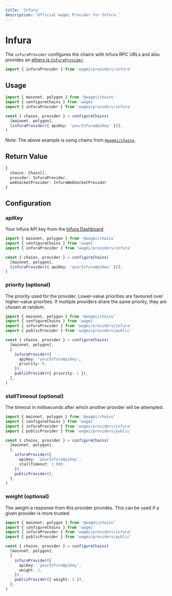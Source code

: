 ```yaml
---
title: 'Infura'
description: 'Official wagmi Provider for Infura.'
---
```



# Infura

The `infuraProvider` configures the chains with Infura RPC URLs and also provides an [ethers.js `InfuraProvider`](https://docs.ethers.io/v5/api/providers/api-providers/#InfuraProvider).

```ts
import { infuraProvider } from 'wagmi/providers/infura'
```

## Usage

```ts
import { mainnet, polygon } from '@wagmi/chains'
import { configureChains } from 'wagmi'
import { infuraProvider } from 'wagmi/providers/infura'

const { chains, provider } = configureChains(
  [mainnet, polygon],
  [infuraProvider({ apiKey: 'yourInfuraApiKey' })],
)
```

Note: The above example is using chains from [`@wagmi/chains`](/react/chains#wagmichains).

## Return Value

```ts
{
  chains: Chain[],
  provider: InfuraProvider,
  webSocketProvider: InfuraWebSocketProvider
}
```

## Configuration

### apiKey

Your Infura API key from the [Infura Dashboard](https://infura.io/login).

```ts {7}
import { mainnet, polygon } from '@wagmi/chains'
import { configureChains } from 'wagmi'
import { infuraProvider } from 'wagmi/providers/infura'

const { chains, provider } = configureChains(
  [mainnet, polygon],
  [infuraProvider({ apiKey: 'yourInfuraApiKey' })],
)
```

### priority (optional)

The priority used for the provider. Lower-value priorities are favoured over higher-value priorities. If multiple providers share the same priority, they are chosen at random.

```ts {11,13}
import { mainnet, polygon } from '@wagmi/chains'
import { configureChains } from 'wagmi'
import { infuraProvider } from 'wagmi/providers/infura'
import { publicProvider } from 'wagmi/providers/public'

const { chains, provider } = configureChains(
  [mainnet, polygon],
  [
    infuraProvider({
      apiKey: 'yourInfuraApiKey',
      priority: 0,
    }),
    publicProvider({ priority: 1 }),
  ],
)
```

### stallTimeout (optional)

The timeout in milliseconds after which another provider will be attempted.

```ts {11}
import { mainnet, polygon } from '@wagmi/chains'
import { configureChains } from 'wagmi'
import { infuraProvider } from 'wagmi/providers/infura'
import { publicProvider } from 'wagmi/providers/public'

const { chains, provider } = configureChains(
  [mainnet, polygon],
  [
    infuraProvider({
      apiKey: 'yourInfuraApiKey',
      stallTimeout: 1_000,
    }),
    publicProvider(),
  ],
)
```

### weight (optional)

The weight a response from this provider provides. This can be used if a given provider is more trusted.

```ts {11,13}
import { mainnet, polygon } from '@wagmi/chains'
import { configureChains } from 'wagmi'
import { infuraProvider } from 'wagmi/providers/infura'
import { publicProvider } from 'wagmi/providers/public'

const { chains, provider } = configureChains(
  [mainnet, polygon],
  [
    infuraProvider({
      apiKey: 'yourInfuraApiKey',
      weight: 1,
    }),
    publicProvider({ weight: 2 }),
  ],
)
```
